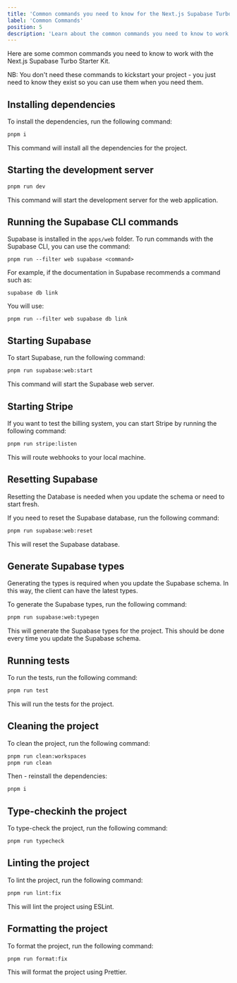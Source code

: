 ```yaml
---
title: 'Common commands you need to know for the Next.js Supabase Turbo Starter Kit'
label: 'Common Commands'
position: 5
description: 'Learn about the common commands you need to know to work with the Next.js Supabase Turbo Starter Kit.'
---
```


Here are some common commands you need to know to work with the Next.js Supabase Turbo Starter Kit.

NB: You don't need these commands to kickstart your project - you just need to know they exist so you can use them when you need them.

## Installing dependencies

To install the dependencies, run the following command:

```bash
pnpm i
```

This command will install all the dependencies for the project.

## Starting the development server

```bash
pnpm run dev
```

This command will start the development server for the web application.

## Running the Supabase CLI commands

Supabase is installed in the `apps/web` folder. To run commands with the Supabase CLI, you can use the command:

```
pnpm run --filter web supabase <command>
```

For example, if the documentation in Supabase recommends a command such as:

```
supabase db link
```

You will use:

```
pnpm run --filter web supabase db link
```

## Starting Supabase

To start Supabase, run the following command:

```bash
pnpm run supabase:web:start
```

This command will start the Supabase web server.

## Starting Stripe

If you want to test the billing system, you can start Stripe by running the following command:

```bash
pnpm run stripe:listen
```

This will route webhooks to your local machine.

## Resetting Supabase

Resetting the Database is needed when you update the schema or need to start fresh.

If you need to reset the Supabase database, run the following command:

```bash
pnpm run supabase:web:reset
```

This will reset the Supabase database.

## Generate Supabase types

Generating the types is required when you update the Supabase schema. In this way, the client can have the latest types.

To generate the Supabase types, run the following command:

```bash
pnpm run supabase:web:typegen
```

This will generate the Supabase types for the project. This should be done every time you update the Supabase schema.

## Running tests

To run the tests, run the following command:

```bash
pnpm run test
```

This will run the tests for the project.

## Cleaning the project

To clean the project, run the following command:

```bash
pnpm run clean:workspaces
pnpm run clean
```

Then - reinstall the dependencies:

```bash
pnpm i
```

## Type-checkinh the project

To type-check the project, run the following command:

```bash
pnpm run typecheck
```

## Linting the project

To lint the project, run the following command:

```bash
pnpm run lint:fix
```

This will lint the project using ESLint.

## Formatting the project

To format the project, run the following command:

```bash
pnpm run format:fix
```

This will format the project using Prettier.
